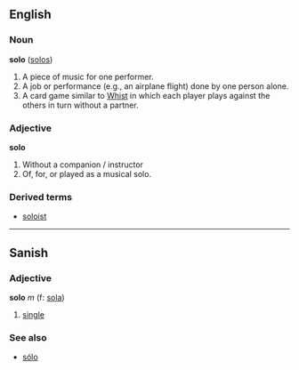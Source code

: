 ==English==
===Noun===
'''solo''' ([[solos]])

#A piece of music for one performer.
#A job or performance (e.g., an airplane flight) done by one person alone.
#A card game similar to [[Whist]] in which each player plays against the others in turn without a partner.

===Adjective===
'''solo'''

#Without a companion / instructor
#Of, for, or played as a musical solo.

===Derived terms===
*[[soloist]]

----

==Sanish==
===Adjective===
'''solo''' ''m'' (f: [[sola]])

# [[single]]
{{stub}}

===See also===
*[[sólo]]